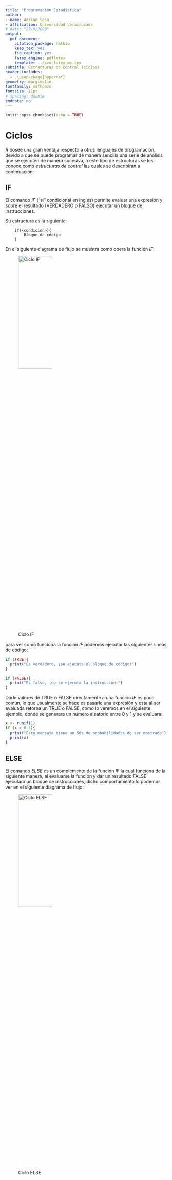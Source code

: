 ```yaml
---
title: "Programación Estadística"
author:
- name: Adrián Sosa
- affiliation: Universidad Veracruzana
# date: "25/9/2020"
output:
  pdf_document:
    citation_package: natbib
    keep_tex: yes
    fig_caption: yes
    latex_engine: pdflatex
    template: ../svm-latex-ms.tex
subtitle: Estructuras de control (ciclos)
header-includes:
  -  \usepackage{hyperref}
geometry: margin=1in
fontfamily: mathpazo
fontsize: 11pt
# spacing: double
endnote: no
---
```



```r
knitr::opts_chunk$set(echo = TRUE)
```

# Ciclos

*R* posee una gran ventaja respecto a otros lenguajes de programación, devido a que se puede programar de manera sencilla una serie de análisis que se ejecuten de manera sucesiva, a este tipo de estructuras se les conoce como *estructuras de control* las cuales se describiran a continuación:

## IF

El comando *IF* ("si" condicional en inglés) permite evaluar una expresión y sobre el resultado (VERDADERO o FALSO) ejecutar un bloque de instrucciones.

Su estructura es la siguiente:

		if(<condicion>){
			Bloque de código
		}

En el siguiente diagrama de flujo se muestra como opera la función *IF*:

![Ciclo IF](../schemas/IF.png){#id .class width=50% height=30%}

para ver como funciona la función *IF* podemos ejecutar las siguientes lineas de código:

```r
if (TRUE){
  print("Es verdadero, ¡se ejecuta el bloque de código!")
}
```

```r
if (FALSE){
  print("Es falso, ¡no se ejecuta la instrucción!")
}

```
Darle valores de TRUE o FALSE directamente a una funcion *IF* es poco común, lo que usualmente se hace es pasarle una expresión y esta al ser evaluada retorna un TRUE o FALSE, como lo veremos en el siguiente ejemplo, donde se generara un número aleatorio entre 0 y 1 y se evaluara:

```r
x <- runif(1)
if (x > 0.5){
  print("Este mensaje tiene un 50% de probabilidades de ser mostrado")
  print(x)
}
```

## ELSE

El comando *ELSE* es un complemento de la función *IF* la cual funciona de la siguiente manera, al evaluarse la función y dar un resultado FALSE ejecutara un bloque de instrucciones, dicho comportamiento lo podemos ver en el siguiente diagrama de flujo:

![Ciclo ELSE ](../schemas/ELSE.png){#id .class width=50% height=30%}
